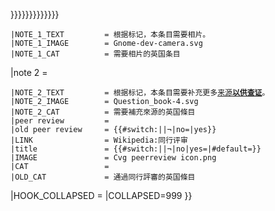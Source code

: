 {{WPBannerMeta
|PROJECT              = 英国
 |BANNER_NAME         = Template:WikiProject United Kingdom
 |substcheck=<includeonly>{{subst:</includeonly><includeonly>substcheck}}</includeonly>
 |small={{{small|}}}
 |category={{{category|¬}}}
 |category_trad=yes
 |listas={{{listas|}}}
|ASSESSMENT_LINK      = PJ:英国/評級
|PORTAL               = 英國
|PORTAL_IMG           = Flag of the United Kingdom.svg
|IMAGE_LEFT          = Nuvola United Kingdom flag.svg
|importance={{{importance|}}}
|QUALITY_SCALE        = subpage
 |class={{{class|}}}
|HOOK_ASSESS = {{WPBannerMeta/hooks/qualimpintersect
 |class={{{class|}}}
 |importance={{{importance|}}}
 |category={{{category|¬}}}
 |ASSESSMENT_CAT      = 英国条目
 |QUALITY_SCALE       = extended
 |IMPORTANCE_SCALE    = standard
 |BANNER_NAME         = Template:WikiProject United Kingdom
 |FORMAT              = CIT
}}

|tf 1={{{England|}}}
 |TF_1_LINK            = PJ:英格蘭
 |TF_1_NAME            = 英格蘭專題
 |TF_1_TEXT            = 
 |TF_1_IMAGE           = Flag of England.svg
  |TF_1_SIZE           = 30px
 |TF_1_QUALITY         = yes
 |tf 1 importance      = {{{England-importance}}}
 |TF_1_ASSESSMENT_CAT = 英格兰条目
 |TF_1_MAIN_CAT        = 
 |TF_1_PORTAL          = 英格蘭

|tf 2={{{Scotland|}}}
 |TF_2_LINK            = PJ:蘇格蘭
 |TF_2_NAME            = 蘇格蘭專題
 |TF_2_TEXT            = 
 |TF_2_IMAGE           = Flag of Scotland.svg
  |TF_2_SIZE           = 30px
 |TF_2_QUALITY         = yes
 |tf 2 importance      = {{{Scotland-importance}}}
 |TF_2_ASSESSMENT_CAT = 苏格兰条目
 |TF_2_MAIN_CAT        = 
 |TF_2_PORTAL          = 蘇格蘭

|attention={{{attention|}}}
|infobox={{{needs-infobox|}}}
|INFOBOX_CAT=需要信息框的英国条目
|BOTTOM_TEXT          = <div style="background: #FFD699; text-align: center">'''此評級可能僅依據专题质量标准所標示，歡迎提出修改、共識討論或重評。'''</div>
|note 1={{{needs-photo|{{{needs-image|{{{photo|{{{image|{{{need-photo|{{{need-image|}}}}}}}}}}}}}}}}}}
 |NOTE_1_TEXT         = 根据标记，本条目需要相片。
 |NOTE_1_IMAGE        = Gnome-dev-camera.svg
 |NOTE_1_CAT          = 需要相片的英国条目
|note 2               = {{{ref|}}}
 |NOTE_2_TEXT         = 根据标记，本条目需要补充更多[[WP:列明来源|来源]]'''[[WP:可供查证|以供查证]]'''。
 |NOTE_2_IMAGE        = Question_book-4.svg
 |NOTE_2_CAT          = 需要補充來源的英国條目
 |peer review         = {{{peer|}}}
 |old peer review     = {{#switch:{{lc:{{{old-peer|¬}}}}}||¬|no=|yes}}
 |LINK                = Wikipedia:同行评审
 |title               = {{#switch:{{lc:{{{old-peer|¬}}}}}||¬|no|yes={{SUBJECTPAGENAME}}|#default={{{old-peer|}}}}}
 |IMAGE               = Cvg peerreview icon.png
 |CAT                 = 
 |OLD_CAT             = 通過同行評審的英国條目
|HOOK_COLLAPSED       = {{WPBannerMeta/hooks/notecounter
 |category            = {{{category|¬}}}
 |BANNER_NAME         = Template:WikiProject United Kingdom
 |note 1              = {{{peer|}}}
 |note 2              = {{{old-peer|}}}
}}
|COLLAPSED=999
}}<noinclude>{{documentation}}</noinclude>
